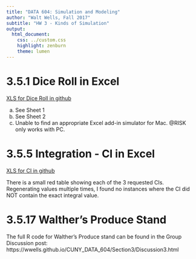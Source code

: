 ```yaml
---
title: "DATA 604: Simulation and Modeling"
author: "Walt Wells, Fall 2017"
subtitle: "HW 3 - Kinds of Simulation"
output:
  html_document:
    css: ../custom.css
    highlight: zenburn
    theme: lumen
---
```


# 3.5.1 Dice Roll in Excel

[XLS for Dice Roll in github](https://github.com/wwells/CUNY_DATA_604/blob/master/Section3/Model_03_01_ww.xls)

a)  See Sheet 1
b)  See Sheet 2
c)  Unable to find an appropriate Excel add-in simulator for Mac.  @RISK only works with PC.   

# 3.5.5 Integration - CI in Excel

[XLS for CI in github](https://github.com/wwells/CUNY_DATA_604/blob/master/Section3/Model_03_02_ww.xls)

There is a small red table showing each of the 3 requested CIs.   Regenerating values multiple times, I found no instances where the CI did NOT contain the exact integral value.  

# 3.5.17 Walther's Produce Stand

The full R code for Walther's Produce stand can be found in the Group Discussion post:  https://wwells.github.io/CUNY_DATA_604/Section3/Discussion3.html